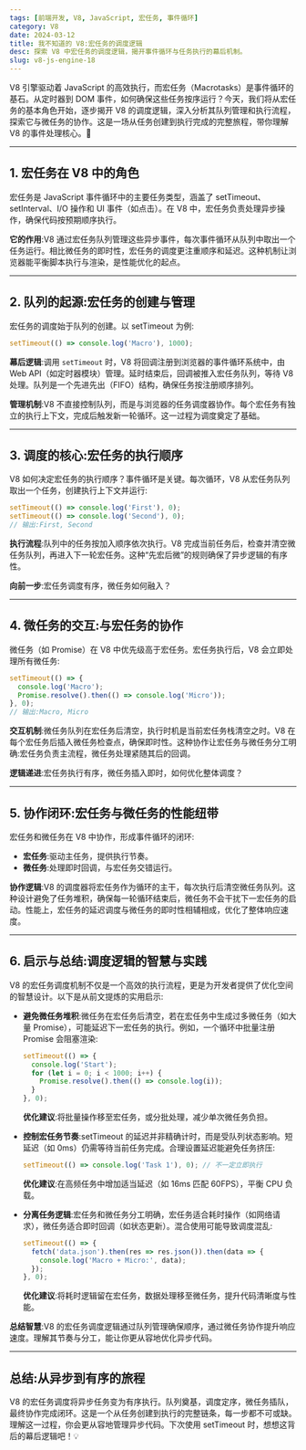 ```yaml
---
tags: [前端开发, V8, JavaScript, 宏任务, 事件循环]
category: V8
date: 2024-03-12
title: 我不知道的 V8:宏任务的调度逻辑
desc: 探索 V8 中宏任务的调度逻辑，揭开事件循环与任务执行的幕后机制。
slug: v8-js-engine-18
---
```


V8 引擎驱动着 JavaScript 的高效执行，而宏任务（Macrotasks）是事件循环的基石。从定时器到 DOM 事件，如何确保这些任务按序运行？今天，我们将从宏任务的基本角色开始，逐步揭开 V8 的调度逻辑，深入分析其队列管理和执行流程，探索它与微任务的协作。这是一场从任务创建到执行完成的完整旅程，带你理解 V8 的事件处理核心。🚀


---

## 1. 宏任务在 V8 中的角色

宏任务是 JavaScript 事件循环中的主要任务类型，涵盖了 setTimeout、setInterval、I/O 操作和 UI 事件（如点击）。在 V8 中，宏任务负责处理异步操作，确保代码按预期顺序执行。

**它的作用**:V8 通过宏任务队列管理这些异步事件，每次事件循环从队列中取出一个任务运行。相比微任务的即时性，宏任务的调度更注重顺序和延迟。这种机制让浏览器能平衡脚本执行与渲染，是性能优化的起点。

---

## 2. 队列的起源:宏任务的创建与管理

宏任务的调度始于队列的创建。以 setTimeout 为例:

```javascript
setTimeout(() => console.log('Macro'), 1000);
```

**幕后逻辑**:调用 `setTimeout` 时，V8 将回调注册到浏览器的事件循环系统中，由 Web API（如定时器模块）管理。延时结束后，回调被推入宏任务队列，等待 V8 处理。队列是一个先进先出（FIFO）结构，确保任务按注册顺序排列。

**管理机制**:V8 不直接控制队列，而是与浏览器的任务调度器协作。每个宏任务有独立的执行上下文，完成后触发新一轮循环。这一过程为调度奠定了基础。

---

## 3. 调度的核心:宏任务的执行顺序

V8 如何决定宏任务的执行顺序？事件循环是关键。每次循环，V8 从宏任务队列取出一个任务，创建执行上下文并运行:

```javascript
setTimeout(() => console.log('First'), 0);
setTimeout(() => console.log('Second'), 0);
// 输出:First, Second
```

**执行流程**:队列中的任务按加入顺序依次执行。V8 完成当前任务后，检查并清空微任务队列，再进入下一轮宏任务。这种“先宏后微”的规则确保了异步逻辑的有序性。

**向前一步**:宏任务调度有序，微任务如何融入？

---

## 4. 微任务的交互:与宏任务的协作

微任务（如 Promise）在 V8 中优先级高于宏任务。宏任务执行后，V8 会立即处理所有微任务:

```javascript
setTimeout(() => {
  console.log('Macro');
  Promise.resolve().then(() => console.log('Micro'));
}, 0);
// 输出:Macro, Micro
```

**交互机制**:微任务队列在宏任务后清空，执行时机是当前宏任务栈清空之时。V8 在每个宏任务后插入微任务检查点，确保即时性。这种协作让宏任务与微任务分工明确:宏任务负责主流程，微任务处理紧随其后的回调。

**逻辑递进**:宏任务执行有序，微任务插入即时，如何优化整体调度？

---

## 5. 协作闭环:宏任务与微任务的性能纽带

宏任务和微任务在 V8 中协作，形成事件循环的闭环:
- **宏任务**:驱动主任务，提供执行节奏。  
- **微任务**:处理即时回调，与宏任务交错运行。

**协作逻辑**:V8 的调度器将宏任务作为循环的主干，每次执行后清空微任务队列。这种设计避免了任务堆积，确保每一轮循环结束后，微任务不会干扰下一宏任务的启动。性能上，宏任务的延迟调度与微任务的即时性相辅相成，优化了整体响应速度。

---

## 6. 启示与总结:调度逻辑的智慧与实践

V8 的宏任务调度机制不仅是一个高效的执行流程，更是为开发者提供了优化空间的智慧设计。以下是从前文提炼的实用启示:

- **避免微任务堆积**:微任务在宏任务后清空，若在宏任务中生成过多微任务（如大量 Promise），可能延迟下一宏任务的执行。例如，一个循环中批量注册 Promise 会阻塞渲染:
  ```javascript
  setTimeout(() => {
    console.log('Start');
    for (let i = 0; i < 1000; i++) {
      Promise.resolve().then(() => console.log(i));
    }
  }, 0);
  ```
  **优化建议**:将批量操作移至宏任务，或分批处理，减少单次微任务负担。

- **控制宏任务节奏**:setTimeout 的延迟并非精确计时，而是受队列状态影响。短延迟（如 0ms）仍需等待当前任务完成。合理设置延迟能避免任务挤压:
  ```javascript
  setTimeout(() => console.log('Task 1'), 0); // 不一定立即执行
  ```
  **优化建议**:在高频任务中增加适当延迟（如 16ms 匹配 60FPS），平衡 CPU 负载。

- **分离任务逻辑**:宏任务和微任务分工明确，宏任务适合耗时操作（如网络请求），微任务适合即时回调（如状态更新）。混合使用可能导致调度混乱:
  ```javascript
  setTimeout(() => {
    fetch('data.json').then(res => res.json()).then(data => {
      console.log('Macro + Micro:', data);
    });
  }, 0);
  ```
  **优化建议**:将耗时逻辑留在宏任务，数据处理移至微任务，提升代码清晰度与性能。

**总结智慧**:V8 的宏任务调度逻辑通过队列管理确保顺序，通过微任务协作提升响应速度。理解其节奏与分工，能让你更从容地优化异步代码。

---

## 总结:从异步到有序的旅程

V8 的宏任务调度将异步任务变为有序执行。队列奠基，调度定序，微任务插队，最终协作完成闭环。这是一个从任务创建到执行的完整链条，每一步都不可或缺。理解这一过程，你会更从容地管理异步代码。下次使用 setTimeout 时，想想这背后的幕后逻辑吧！💡
